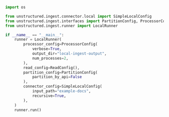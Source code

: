 ```python Python Ingest v1
import os

from unstructured.ingest.connector.local import SimpleLocalConfig
from unstructured.ingest.interfaces import PartitionConfig, ProcessorConfig, ReadConfig
from unstructured.ingest.runner import LocalRunner

if __name__ == "__main__":
    runner = LocalRunner(
        processor_config=ProcessorConfig(
            verbose=True,
            output_dir="local-ingest-output",
            num_processes=2,
        ),
        read_config=ReadConfig(),
        partition_config=PartitionConfig(
            partition_by_api=False
        ),
        connector_config=SimpleLocalConfig(
            input_path="example-docs",
            recursive=True,
        ),
    )
    runner.run()
```
